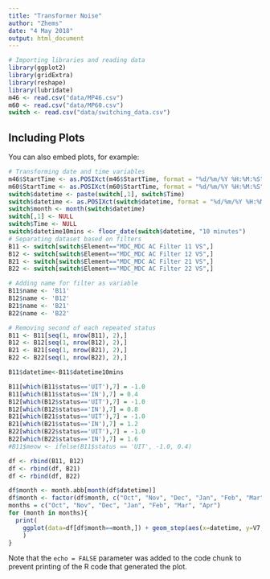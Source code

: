 ---
title: "Transformer Noise"
author: "Zhems"
date: "4 May 2018"
output: html_document
---


```{r cars}
# Importing libraries and reading data
library(ggplot2)
library(gridExtra)
library(reshape)
library(lubridate)
m46 <- read.csv("data/MP46.csv")
m60 <- read.csv("data/MP60.csv")
switch <- read.csv("data/switching_data.csv")
```

## Including Plots

You can also embed plots, for example:

```{r pressure, echo=FALSE}
# Transforming date and time variables
m46$StartTime <- as.POSIXct(m46$StartTime, format = "%d/%m/%Y %H:%M:%S")
m60$StartTime <- as.POSIXct(m60$StartTime, format = "%d/%m/%Y %H:%M:%S")
switch$datetime <- paste(switch[,1], switch$Time)
switch$datetime <- as.POSIXct(switch$datetime, format = "%d/%m/%Y %H:%M:%S")
switch$month <- month(switch$datetime)
switch[,1] <- NULL
switch$Time <- NULL
switch$datetime10mins <- floor_date(switch$datetime, "10 minutes")
# Separating dataset based on filters
B11 <- switch[switch$Element=="MDC_MDC AC Filter 11 VS",]
B12 <- switch[switch$Element=="MDC_MDC AC Filter 12 VS",]
B21 <- switch[switch$Element=="MDC_MDC AC Filter 21 VS",]
B22 <- switch[switch$Element=="MDC_MDC AC Filter 22 VS",]

# Adding name for filter as variable
B11$name <- 'B11'
B12$name <- 'B12'
B21$name <- 'B21'
B22$name <- 'B22'

# Removing second of each repeated status
B11 <- B11[seq(1, nrow(B11), 2),] 
B12 <- B12[seq(1, nrow(B12), 2),] 
B21 <- B21[seq(1, nrow(B21), 2),] 
B22 <- B22[seq(1, nrow(B22), 2),]

B11$datetime<-B11$datetime10mins
```

```{r}
B11[which(B11$status=='UIT'),7] = -1.0
B11[which(B11$status=='IN'),7] = 0.4
B12[which(B12$status=='UIT'),7] = -1.0
B12[which(B12$status=='IN'),7] = 0.8
B21[which(B21$status=='UIT'),7] = -1.0
B21[which(B21$status=='IN'),7] = 1.2
B22[which(B22$status=='UIT'),7] = -1.0
B22[which(B22$status=='IN'),7] = 1.6
#B11$meow <- ifelse(B11$status == 'UIT', -1.0, 0.4)
```

```{r}
df <- rbind(B11, B12)
df <- rbind(df, B21)
df <- rbind(df, B22)

df$month <- month.abb[month(df$datetime)]
df$month <- factor(df$month, c("Oct", "Nov", "Dec", "Jan", "Feb", "Mar", "Apr")) #Ordering based on months
months = c("Oct", "Nov", "Dec", "Jan", "Feb", "Mar", "Apr")
for (month in months){
  print(
    ggplot(data=df[df$month==month,]) + geom_step(aes(x=datetime, y=V7, color = name)) + ggtitle(paste("Filters Activation during", month)) + xlab("Time") +ylab("On/Off") + theme_bw() + theme(panel.border = element_blank(), panel.grid.major = element_blank(), panel.grid.minor = element_blank(), axis.ticks.x=element_blank(), axis.ticks.y=element_blank(), plot.title = element_text(hjust = 0.5), axis.line = element_line(colour = "black")) + scale_color_manual(labels=c("B11", "B12", "B21", "B22"), values = c("#66c2a5", "#fc8d62", "#8da0cb", "#e78ac3"))+ ylim(-1.6, 1.6)
    )
}
```

Note that the `echo = FALSE` parameter was added to the code chunk to prevent printing of the R code that generated the plot.
